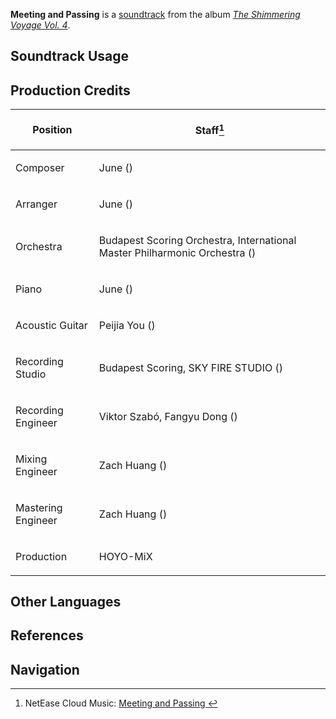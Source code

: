 {{Soundtrack Infobox
|image          = The Shimmering Voyage Vol 4.png
|album          = The Shimmering Voyage Vol. 4
|disc           = 1
|number         = 26
|featured       = 
|featured2      = 
|featured3      = 
|featured_disc  = 
|featured_disc2 = 
|featured_disc3 = 
|youtube_id     = ACgShfNe7mg
|spotify_id     = 1I6yJHDlv72qo8c8vaOAt9
|previous       = Everlasting Promise
|next           = La nuit fantastique
}}
'''Meeting and Passing''' is a [[soundtrack]] from the album ''[[The Shimmering Voyage Vol. 4]]''.

==Soundtrack Usage==
{{Soundtrack Usage
|location          = 
|quest             = World-Order Narration//Cutscene
|domain            = 
|eventgameplay     = 
|special_displayed = 
|special           = 
|teapot            = 
|mediaoriginal     =
}}
<!--
==Other Arrangements==
{{Files by Category Gallery|Media Using an Unreleased Arrangement of {{subst:#titleparts:{{subst:PAGENAME}}}} Soundtrack}}
-->
==Production Credits==
{| class="wikitable"
! Position
! Staff<ref>NetEase Cloud Music: [https://music.163.com/#/song?id=2613484738 Meeting and Passing {{zh|相遇，相别}}]</ref>
|-
! Composer
| June ({{zh|刘越}})
|-
! Arranger
| June ({{zh|刘越}})
|-
! Orchestra
| Budapest Scoring Orchestra, International Master Philharmonic Orchestra ({{zh|国际首席爱乐乐团}})
|-
! Piano
| June ({{zh|刘越}})
|-
! Acoustic Guitar
| Peijia You ({{zh|尤裴佳}})
|-
! Recording Studio
| Budapest Scoring, SKY FIRE STUDIO ({{zh|九紫天诚录音棚}})
|-
! Recording Engineer
| Viktor Szabó, Fangyu Dong ({{zh|董方昱}})
|-
! Mixing Engineer
| Zach Huang ({{zh|黄巍}})
|-
! Mastering Engineer
| Zach Huang ({{zh|黄巍}})
|-
! Production
| HOYO-MiX
|}

<!--
==Gallery==
<gallery>
</gallery>

==Trivia==
-->

==Other Languages==
{{Other Languages
|en      = Meeting and Passing
|zhs     = 
|zhs_rm  = 
|zht     = 
|zht_rm  = 
|zh_tl   = 
|ja      = 
|ja_rm   = 
|ja_tl   = 
}}

==References==
{{Reflist}}

==Navigation==
{{Soundtrack Navbox|The Shimmering Voyage|4}}